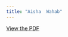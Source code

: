 ```yaml
---
title: "Aisha  Wahab"
---
```


[View the PDF](../files/pdfs/role_profiles/senators/district_10_profile.pdf)